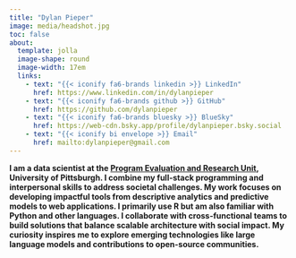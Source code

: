 ```yaml
---
title: "Dylan Pieper"
image: media/headshot.jpg
toc: false
about: 
  template: jolla
  image-shape: round
  image-width: 17em
  links:
    - text: "{{< iconify fa6-brands linkedin >}} LinkedIn"
      href: https://www.linkedin.com/in/dylanpieper
    - text: "{{< iconify fa6-brands github >}} GitHub" 
      href: https://github.com/dylanpieper
    - text: "{{< iconify fa6-brands bluesky >}} BlueSky"
      href: https://web-cdn.bsky.app/profile/dylanpieper.bsky.social
    - text: "{{< iconify bi envelope >}} Email"
      href: mailto:dylanpieper@gmail.com
---
```


**I am a data scientist at the [Program Evaluation and Research Unit](https://www.peru.pitt.edu), University of Pittsburgh. I combine my full-stack programming and interpersonal skills to address societal challenges. My work focuses on developing impactful tools from descriptive analytics and predictive models to web applications. I primarily use R but am also familiar with Python and other languages. I collaborate with cross-functional teams to build solutions that balance scalable architecture with social impact. My curiosity inspires me to explore emerging technologies like large language models and contributions to open-source communities.**
